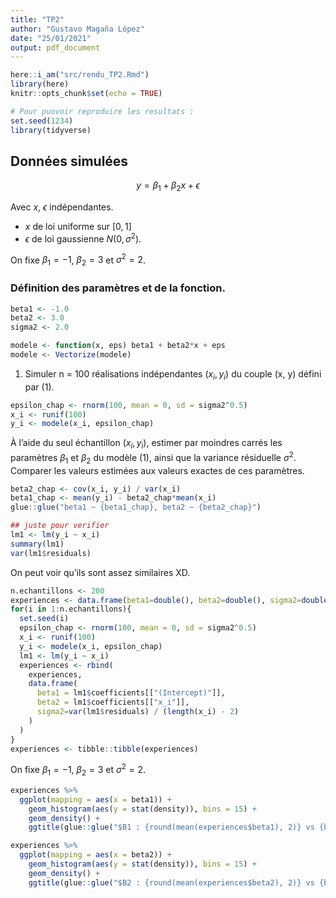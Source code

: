 ```yaml
---
title: "TP2"
author: "Gustavo Magaña López"
date: "25/01/2021"
output: pdf_document
---
```


```r
here::i_am("src/rendu_TP2.Rmd")
library(here)
knitr::opts_chunk$set(echo = TRUE)
```

```r
# Pour puovoir reproduire les resultats :
set.seed(1234)
library(tidyverse)
```
## Données simulées 

$$
y = \beta_{1} + \beta_{2}x + \epsilon
$$

Avec $x$, $\epsilon$ indépendantes.

* $x$ de loi uniforme sur $[0,1]$
* $\epsilon$ de loi gaussienne $N(0, \sigma^2)$.

On fixe $\beta_{1} = -1$, $\beta_{2} = 3$ et $\sigma^2 = 2$.

### Définition des paramètres et de la fonction.
```r
beta1 <- -1.0
beta2 <- 3.0
sigma2 <- 2.0

modele <- function(x, eps) beta1 + beta2*x + eps
modele <- Vectorize(modele)
```

1. Simuler n = 100 réalisations indépendantes $(x_{i} , y_{i} )$ du couple (x, y) défini par (1).
```r
epsilon_chap <- rnorm(100, mean = 0, sd = sigma2^0.5)
x_i <- runif(100)
y_i <- modele(x_i, epsilon_chap)
```


À l’aide du seul échantillon $(x_{i} , y_{i} )$, estimer par moindres 
carrés les paramètres $\beta_{1}$ et $\beta_{2}$ du modèle (1),
ainsi que la variance résiduelle $\sigma^2$.
Comparer les valeurs estimées aux valeurs exactes de ces paramètres.
```r
beta2_chap <- cov(x_i, y_i) / var(x_i)
beta1_chap <- mean(y_i) - beta2_chap*mean(x_i)
glue::glue("beta1 ~ {beta1_chap}, beta2 ~ {beta2_chap}")
```

```r
## juste pour verifier
lm1 <- lm(y_i ~ x_i)
summary(lm1)
var(lm1$residuals)
```

On peut voir qu'ils sont assez similaires XD.

```r
n.echantillons <- 200
experiences <- data.frame(beta1=double(), beta2=double(), sigma2=double())
for(i in 1:n.echantillons){
  set.seed(i)
  epsilon_chap <- rnorm(100, mean = 0, sd = sigma2^0.5)
  x_i <- runif(100)
  y_i <- modele(x_i, epsilon_chap)
  lm1 <- lm(y_i ~ x_i)
  experiences <- rbind(
    experiences, 
    data.frame(
      beta1 = lm1$coefficients[["(Intercept)"]],
      beta2 = lm1$coefficients[["x_i"]],
      sigma2=var(lm1$residuals) / (length(x_i) - 2)
    )
  )
} 
experiences <- tibble::tibble(experiences)
```

On fixe $\beta_{1} = -1$, $\beta_{2} = 3$ et $\sigma^2 = 2$.
```r
experiences %>%
  ggplot(mapping = aes(x = beta1)) +
    geom_histogram(aes(y = stat(density)), bins = 15) +
    geom_density() +
    ggtitle(glue::glue("$B1 : {round(mean(experiences$beta1), 2)} vs {beta1}"))

experiences %>%
  ggplot(mapping = aes(x = beta2)) +
    geom_histogram(aes(y = stat(density)), bins = 15) +
    geom_density() +
    ggtitle(glue::glue("$B2 : {round(mean(experiences$beta2), 2)} vs {beta2}"))
```



